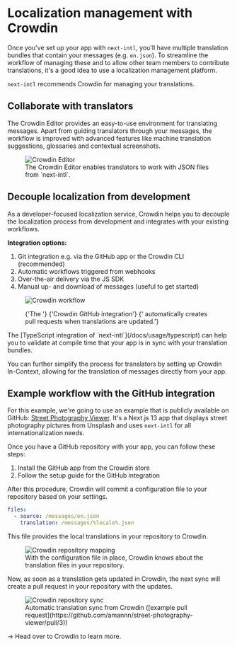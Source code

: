 
# Localization management with Crowdin

Once you've set up your app with `next-intl`, you'll have multiple translation bundles that contain your messages (e.g. `en.json`). To streamline the workflow of managing these and to allow other team members to contribute translations, it's a good idea to use a localization management platform.

`next-intl` recommends <PartnerContentLink href="https://crowdin.com/teams/engineering">Crowdin</PartnerContentLink> for managing your translations.

## Collaborate with translators

The Crowdin Editor provides an easy-to-use environment for translating messages. Apart from guiding translators through your messages, the workflow is improved with advanced features like machine translation suggestions, glossaries and contextual screenshots.

<figure>
  <div className="max-w-lg">
    <PartnerContentLink href="https://crowdin.com/page/freelance-translators">
      <Image
        className="screenshot"
        src="/crowdin-editor-schematic.png"
        width={899}
        height={732}
        alt="Crowdin Editor"
      />
    </PartnerContentLink>
  </div>
  <figcaption>
    The Crowdin Editor enables translators to work with JSON files from
    `next-intl`.
  </figcaption>
</figure>

## Decouple localization from development

As a developer-focused localization service, Crowdin helps you to decouple the localization process from development and integrates with your existing workflows.

**Integration options:**

1. Git integration e.g. via the <PartnerContentLink href="https://support.crowdin.com/github-integration/">GitHub app</PartnerContentLink> or the <PartnerContentLink href="https://developer.crowdin.com/cli-tool/">Crowdin CLI</PartnerContentLink> (recommended)
2. Automatic workflows triggered from <PartnerContentLink href="https://developer.crowdin.com/api/v2/#tag/Webhooks">webhooks</PartnerContentLink>
3. Over-the-air delivery via the <PartnerContentLink href="https://developer.crowdin.com/sdk-ota-web/">JS SDK</PartnerContentLink>
4. Manual up- and download of messages (useful to get started)

<figure>
  <div className="max-w-2xl">
    <PartnerContentLink href="https://crowdin.com/teams/engineering">
      <Image
        src="/crowdin-workflow.png"
        width={858}
        height={332}
        alt="Crowdin workflow"
        className="dark:contrast-75 dark:invert"
      />
    </PartnerContentLink>
  </div>
  <figcaption>
    <p>
      {'The '}
      <PartnerContentLink href="https://support.crowdin.com/github-integration/">
        {'Crowdin GitHub integration'}
      </PartnerContentLink>
      {' automatically creates pull requests when translations are updated.'}
    </p>
  </figcaption>
</figure>

<Callout>
  The [TypeScript integration of `next-intl`](/docs/usage/typescript) can help
  you to validate at compile time that your app is in sync with your translation
  bundles.
</Callout>

You can further simplify the process for translators by setting up <PartnerContentLink href="https://developer.crowdin.com/in-context-localization/">Crowdin In-Context</PartnerContentLink>, allowing for the translation of messages directly from your app.

## Example workflow with the GitHub integration

For this example, we're going to use an example that is publicly available on GitHub: [Street Photography Viewer](https://github.com/amannn/street-photography-viewer). It's a Next.js 13 app that displays street photography pictures from Unsplash and uses `next-intl` for all internationalization needs.

Once you have a GitHub repository with your app, you can follow these steps:

1. Install <PartnerContentLink href="https://store.crowdin.com/github">the GitHub app from the Crowdin store</PartnerContentLink>
2. Follow <PartnerContentLink href="https://support.crowdin.com/github-integration/">the setup guide for the GitHub integration</PartnerContentLink>

After this procedure, Crowdin will commit a configuration file to your repository based on your settings.

```yml filename="crowdin.yml"
files:
  - source: /messages/en.json
    translation: /messages/%locale%.json
```

This file provides the local translations in your repository to Crowdin.

<figure>
  <div className="max-w-2xl">
    <Image
      className="screenshot"
      src="/crowdin-repo-mapping.png"
      width={753}
      height={393}
      alt="Crowdin repository mapping"
    />
  </div>
  <figcaption>
    With the configuration file in place, Crowdin knows about the translation
    files in your repository.
  </figcaption>
</figure>

Now, as soon as a translation gets updated in Crowdin, the next sync will create a pull request in your repository with the updates.

<figure>
  <div className="max-w-2xl">
    <Image
      className="screenshot"
      src="/crowdin-repo-sync.png"
      width={805}
      height={371}
      alt="Crowdin repository sync"
    />
  </div>
  <figcaption>
    Automatic translation sync from Crowdin ([example pull
    request](https://github.com/amannn/street-photography-viewer/pull/3))
  </figcaption>
</figure>

→ Head over to <PartnerContentLink href="https://crowdin.com/">Crowdin</PartnerContentLink> to learn more.
